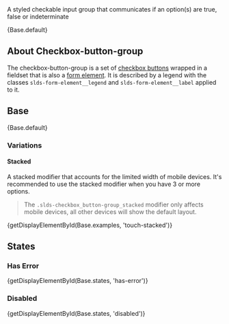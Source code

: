 
<div className="doc lead">
  A styled checkable input group that communicates if an option(s) are true,
  false or indeterminate
</div>

<CodeView exampleOnly>{Base.default}</CodeView>

## About Checkbox-button-group

The checkbox-button-group is a set of [checkbox buttons](/components/checkbox-button) wrapped in a fieldset that is also a [form element](/components/form-element). It is described by a legend with the classes `slds-form-element__legend` and `slds-form-element__label` applied to it.

## Base

<CodeView>{Base.default}</CodeView>

### Variations

#### Stacked

A stacked modifier that accounts for the limited width of mobile devices. It's recommended to use the stacked modifier when you have 3 or more options.

<Blockquote type="note" header="Mobile Only">
  The <code>.slds-checkbox_button-group_stacked</code> modifier only affects
  mobile devices, all other devices will show the default layout.
</Blockquote>

<CodeView>{getDisplayElementById(Base.examples, 'touch-stacked')}</CodeView>

## States

### Has Error

<CodeView>{getDisplayElementById(Base.states, 'has-error')}</CodeView>

### Disabled

<CodeView>{getDisplayElementById(Base.states, 'disabled')}</CodeView>
